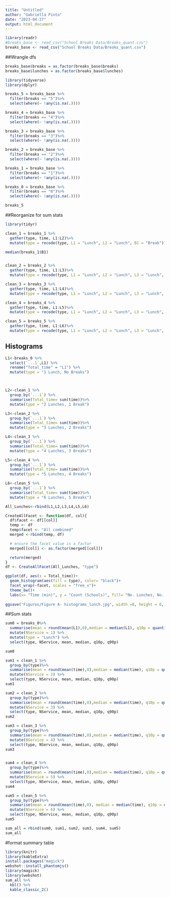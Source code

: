 ```yaml
---
title: "Untitled"
author: "Gabriella Pinto"
date: "2023-04-27"
output: html_document
---
```


```r
library(readr)
#breaks_base <- read_csv("School Breaks Data/Breaks_quant.csv")
breaks_base <- read_csv("School Breaks Data/Breaks_quant.csv")
```

##Wrangle dfs

```r
breaks_base$breaks = as.factor(breaks_base$breaks)
breaks_base$lunches = as.factor(breaks_base$lunches)

library(tidyverse)
library(dplyr)

breaks_5 = breaks_base %>%
  filter(breaks == "5")%>%
  select(where(~ !any(is.na(.))))

breaks_4 = breaks_base %>%
  filter(breaks == "4")%>%
  select(where(~ !any(is.na(.))))

breaks_3 = breaks_base %>%
  filter(breaks == "3")%>%
  select(where(~ !any(is.na(.))))

breaks_2 = breaks_base %>%
  filter(breaks == "2")%>%
  select(where(~ !any(is.na(.))))

breaks_1 = breaks_base %>%
  filter(breaks == "1")%>%
  select(where(~ !any(is.na(.))))

breaks_0 = breaks_base %>%
  filter(breaks == "0")%>%
  select(where(~ !any(is.na(.))))

breaks_5

```



##Reorganize for sum stats

```r
library(tidyr)

clean_1 = breaks_1 %>%
  gather(type, time, L1:L2)%>%
  mutate(type = recode(type, L1 = "Lunch", L2 = "Lunch", B1 = "Break"))

median(breaks_1$B1)


clean_2 = breaks_2 %>%
  gather(type, time, L1:L3)%>%
  mutate(type = recode(type, L1 = "Lunch", L2 = "Lunch", L3 = "Lunch", B1 = "Break", B2 = "Break"))

clean_3 = breaks_3 %>%
  gather(type, time, L1:L4)%>%
  mutate(type = recode(type, L1 = "Lunch", L2 = "Lunch", L3 = "Lunch", L4 = "Lunch", B1 = "Break", B2 = "Break", B3 = "Break"))

clean_4 = breaks_4 %>%
  gather(type, time, L1:L5)%>%
  mutate(type = recode(type, L1 = "Lunch", L2 = "Lunch", L3 = "Lunch", L4 = "Lunch", L5 = "Lunch", B1 = "Break", B2 = "Break", B3 = "Break", B4 = "Break"))

clean_5 = breaks_5 %>%
  gather(type, time, L1:L6)%>%
  mutate(type = recode(type, L1 = "Lunch", L2 = "Lunch", L3 = "Lunch", L4 = "Lunch", L5 = "Lunch", L6 = "Lunch", B1 = "Break", B2 = "Break", B3 = "Break", B4 = "Break", B5 = "Break"))

```

## Histograms

```r


L1<-breaks_0 %>% 
  select(`...1`,L1) %>% 
  rename("Total_time" = "L1") %>% 
  mutate(type = "1 Lunch, No Breaks")



L2<-clean_1 %>% 
  group_by(`...1`) %>% 
  summarise(Total_time= sum(time))%>% 
  mutate(type = "2 Lunches, 1 Break")

L3<-clean_2 %>% 
  group_by(`...1`) %>% 
  summarise(Total_time= sum(time))%>% 
  mutate(type = "3 Lunches, 2 Breaks")

L4<-clean_3 %>% 
  group_by(`...1`) %>% 
  summarise(Total_time= sum(time))%>% 
  mutate(type = "4 Lunches, 3 Breaks")

L5<-clean_4 %>% 
  group_by(`...1`) %>% 
  summarise(Total_time= sum(time))%>% 
  mutate(type = "5 Lunches, 4 Breaks")

L6<-clean_5 %>% 
  group_by(`...1`) %>% 
  summarise(Total_time= sum(time))%>% 
  mutate(type = "6 Lunches, 5 Breaks")

All_Lunches<-rbind(L1,L2,L3,L4,L5,L6)

CreateAllFacet <- function(df, col){
  df$facet <- df[[col]]
  temp <- df
  temp$facet <- "All combined"
  merged <-rbind(temp, df)

  # ensure the facet value is a factor
  merged[[col]] <- as.factor(merged[[col]])

  return(merged)
}
df <- CreateAllFacet(All_Lunches, "type")

ggplot(df, aes(x = Total_time))+
  geom_histogram(aes(fill = type), color= "black")+
  facet_wrap(~facet, scales = "free_x")+
  theme_bw()+
  labs(x= "Time (min)", y = "Count (Schools)", fill= "No. Lunches, No. Breaks")
  
ggsave("Figures/Figure A- histograms_lunch.jpg", width =8, height = 6, units = "in", dpi = 300)

```



##Sum stats

```r
sum0 = breaks_0%>%
  summarise(mean = round(mean(L1),0),median = median(L1), q10p = quantile(L1, 0.10), q90p =quantile(L1,0.90))%>% 
  mutate(NService = 1) %>% 
  mutate(type = "Lunch") %>% 
  select(type, NService, mean, median, q10p, q90p)

sum0

sum1 = clean_1 %>%
  group_by(type)%>%
  summarise(mean = round(mean(time),0),median = median(time), q10p = quantile(time, 0.10), q90p =quantile(time, 0.90))%>% 
  mutate(NService = 2) %>% 
  select(type, NService, mean, median, q10p, q90p)
sum1

sum2 = clean_2 %>%
  group_by(type)%>%
  summarise(mean = round(mean(time),0),median = median(time), q10p = quantile(time, 0.10), q90p =quantile(time, 0.90))%>% 
  mutate(NService = 3) %>% 
  select(type, NService, mean, median, q10p, q90p)
sum2

sum3 = clean_3 %>%
  group_by(type)%>%
  summarise(mean = round(mean(time),0),median = median(time), q10p = quantile(time, 0.10), q90p =quantile(time, 0.90))%>% 
  mutate(NService = 4) %>% 
  select(type, NService, mean, median, q10p, q90p)
sum3


sum4 = clean_4 %>%
  group_by(type)%>%
  summarise(mean = round(mean(time),0),median = median(time), q10p = quantile(time, 0.10), q90p =quantile(time, 0.90))%>% 
  mutate(NService = 5) %>% 
  select(type, NService, mean, median, q10p, q90p)
sum4

sum5 = clean_5 %>%
  group_by(type)%>%
  summarise(mean = round(mean(time),0), median = median(time), q10p = quantile(time, 0.10), q90p =quantile(time, 0.90)) %>% 
  mutate(NService = 6) %>% 
  select(type, NService, mean, median, q10p, q90p)
sum5

sum_all = rbind(sum0, sum1, sum2, sum3, sum4, sum5)
sum_all
```
#format summary table
```r
library(knitr)
library(kableExtra)
install.packages("magick")
webshot::install_phantomjs()
library(magick)
library(webshot)
sum_all %>% 
  kbl() %>% 
  kable_classic_2()

```

